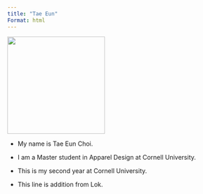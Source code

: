 ```yaml
---
title: "Tae Eun"
Format: html
---
```


![](Profile.JPEG){width="222"}

-   My name is Tae Eun Choi.

-   I am a Master student in Apparel Design at Cornell University.

-   This is my second year at Cornell University.

-   This line is addition from Lok.
